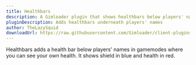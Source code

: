 ```yaml
---
title: Healthbars
description: A Gimloader plugin that shows healthbars below players' names
pluginDescription: Adds healthbars underneath players' names
author: TheLazySquid
downloadUrl: https://raw.githubusercontent.com/Gimloader/client-plugins/main/plugins/Healthbars.js
---
```



Healthbars adds a health bar below players' names in gamemodes where you can see your own health. It shows shield in blue and health in red.

<ButtonInstall client:only="svelte" name="Healthbars" url="https://raw.githubusercontent.com/Gimloader/client-plugins/main/plugins/Healthbars.js" />